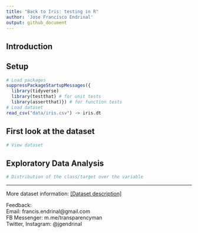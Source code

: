 ```yaml
---
title: "Back to Iris: testing in R"
author: 'Jose Francisco Endrinal'
output: github_document
---
```


## Introduction

## Setup

```r
# Load packages
suppressPackageStartupMessages({
  library(tidyverse)
  library(testthat) # for unit tests
  library(assertthat)}) # for function tests
# Load dataset
read_csv("data/iris.csv") -> iris.dt
```

## First look at the dataset

```r
# View dataset
```


## Exploratory Data Analysis

```r
# Distribution of the class/target over the variable

```





***
More dataset information: [[Dataset description]](link to website)  

Feedback:  
Email: francis.endrinal@gmail.com  
FB Messenger: m.me/transparencyman  
Twitter, Instagram: @jgendrinal
